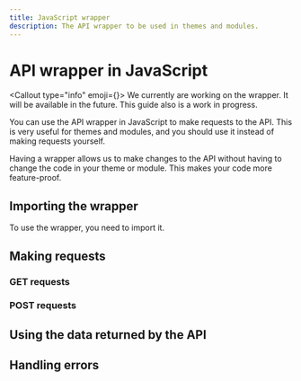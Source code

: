```yaml
---
title: JavaScript wrapper
description: The API wrapper to be used in themes and modules.
---
```



# <FontAwesomeIcon icon={faRobot} /> API wrapper in JavaScript
<Callout type="info" emoji={<FontAwesomeIcon icon={faCircleInfo} />}>
  We currently are working on the wrapper. It will be available in the future. This guide also is a work in progress.
</Callout>

You can use the API wrapper in JavaScript to make requests to the API. This is very useful for themes and modules, and you should use it instead of making requests yourself.

Having a wrapper allows us to make changes to the API without having to change the code in your theme or module. This makes your code more feature-proof.

## Importing the wrapper
To use the wrapper, you need to import it.

## Making requests
### GET requests
### POST requests

## Using the data returned by the API

## Handling errors